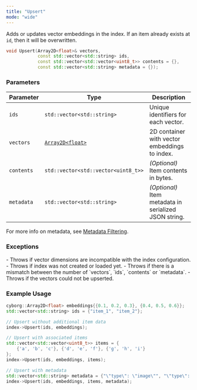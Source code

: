 ```yaml
---
title: "Upsert"
mode: "wide"
---
```


Adds or updates vector embeddings in the index. If an item already exists at `id`, then it will be overwritten.

```cpp
void Upsert(Array2D<float>& vectors,
            const std::vector<std::string> ids,
            const std::vector<std::vector<uint8_t>> contents = {},
            const std::vector<std::string> metadata = {});
```

### Parameters

| Parameter | Type | Description |
|---------------|-----------------------------|-----------------------------------------------------|
| `ids` | `std::vector<std::string>` | Unique identifiers for each vector. |
| `vectors` | [`Array2D<float>`](../types#array2d) | 2D container with vector embeddings to index. |
| `contents` | `std::vector<std::vector<uint8_t>>` | _(Optional)_ Item contents in bytes. |
| `metadata` | `std::vector<std::string>` | _(Optional)_ Item metadata in serialized JSON string. |

<Tip>For more info on metadata, see [Metadata Filtering](/guides/data-operations/metadata-filtering).</Tip>

### Exceptions

<AccordionGroup>
    <Accordion title="std::invalid_argument">
        - Throws if vector dimensions are incompatible with the index configuration.
        - Throws if index was not created or loaded yet.
        - Throws if there is a mismatch between the number of `vectors`, `ids`, `contents` or `metadata`.
    </Accordion>
    <Accordion title="std::runtime_exception">
        - Throws if the vectors could not be upserted.
    </Accordion>
</AccordionGroup>

### Example Usage

```cpp
cyborg::Array2D<float> embeddings{{0.1, 0.2, 0.3}, {0.4, 0.5, 0.6}};
std::vector<std::string> ids = {"item_1", "item_2"};

// Upsert without additional item data
index->Upsert(ids, embeddings);

// Upsert with associated items
std::vector<std::vector<uint8_t>> items = {
    {'a', 'b', 'c'}, {'d', 'e', 'f'}, {'g', 'h', 'i'}
};
index->Upsert(ids, embeddings, items);

// Upsert with metadata
std::vector<std::string> metadata = {"\"type\": \"image\"", "\"type\": \"text\""}
index->Upsert(ids, embeddings, items, metadata);
```